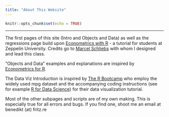---
title: "About This Website"
---
```{r setup, include=FALSE}
knitr::opts_chunk$set(echo = TRUE)
```
***

The first pages of this site (Intro and Objects and Data) as well as the regressions page build upon [Econometrics with R](https://schliebs.github.io/Applied_Econometrics_with_R) - a tutorial for students at Zeppelin University. Credits go to [Marcel Schliebs](https://github.com/schliebs) with whom I designed and lead this class. 

"Objects and Data" examples and explanations are inspired by [Econometrics for R](http://www.urfie.net/).

The Data Viz Introduction is inspired by [The R Bootcamp](https://therbootcamp.github.io/) who employ the widely used mpg dataset and the accompanying coding instructions (see for example [R for Data Science](https://r4ds.had.co.nz/data-visualisation.html)) for their data visualization tutorial. 

Most of the other subpages and scripts are of my own making. This is especially true for all errors and bugs. If you find one, shoot me an email at benedikt (at) fritz.re

